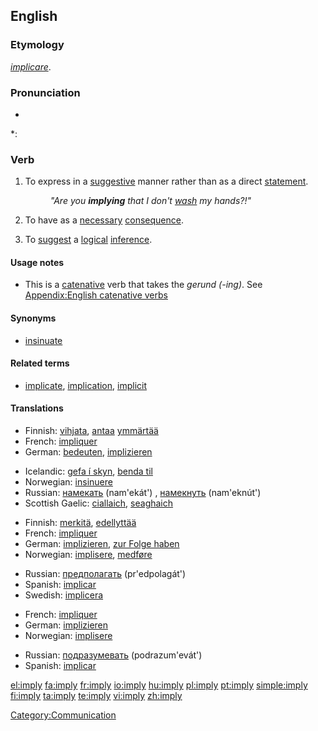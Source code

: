 ==English==

===Etymology===
{{etyl|la}} ''[[implicare]]''.

===Pronunciation===
* {{audio|en-us-imply.ogg|Audio (US)}}

*: {{rhymes|aɪ}}

===Verb===
{{en-verb|impl|i|ed}}

# {{transitive}} To express in a [[suggestive]] manner rather than as a direct [[statement]].
#: ''"Are you '''implying''' that I don't [[wash]] my hands?!"''
# {{transitive}} To have as a [[necessary]] [[consequence]].
# {{transitive}} To [[suggest]] a [[logical]] [[inference]].

====Usage notes====
* This is a [[catenative]] verb that takes the ''gerund (-ing)''. See [[Appendix:English catenative verbs]]

====Synonyms====
* [[insinuate]]

====Related terms====
* [[implicate]], [[implication]], [[implicit]]

====Translations====
{{trans-top|express suggestively}}
* Finnish: [[vihjata]], [[antaa]] [[ymmärtää]]
* French: [[impliquer]]
* German: [[bedeuten]], [[implizieren]]
{{trans-mid}}
* Icelandic: [[gefa í skyn]], [[benda til]]
* Norwegian: [[insinuere]]
* Russian: [[намекать]] (nam'ekát') {{impf}}, [[намекнуть]] (nam'eknút') {{pf}}
* Scottish Gaelic: [[ciallaich]], [[seaghaich]]
{{trans-bottom}}

{{trans-top|have as a consequence}}
* Finnish: [[merkitä]], [[edellyttää]]
* French: [[impliquer]]
* German: [[implizieren]], [[zur Folge haben]]
* Norwegian: [[implisere]], [[medføre]]
{{trans-mid}}
* Russian: [[предполагать]] (pr'edpolagát') {{impf}}
* Spanish: [[implicar]]
* Swedish: [[implicera]]
{{trans-bottom}}

{{trans-top|suggest a logical inference}}
* French: [[impliquer]]
* German: [[implizieren]]
* Norwegian: [[implisere]]
{{trans-mid}}
* Russian: [[подразумевать]] (podrazum'evát') {{impf}}
* Spanish: [[implicar]]
{{trans-bottom}}

[[Category:Communication]]

[[el:imply]]
[[fa:imply]]
[[fr:imply]]
[[io:imply]]
[[hu:imply]]
[[pl:imply]]
[[pt:imply]]
[[simple:imply]]
[[fi:imply]]
[[ta:imply]]
[[te:imply]]
[[vi:imply]]
[[zh:imply]]